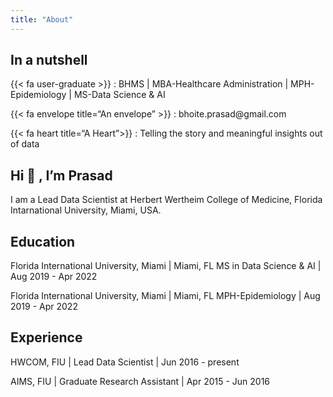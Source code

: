 ```yaml
---
title: "About"
---
```


## In a nutshell

{{< fa user-graduate >}} : BHMS \| MBA-Healthcare Administration \| MPH-Epidemiology \| MS-Data Science & AI

{{< fa envelope title="An envelope" >}} : bhoite.prasad\@gmail.com

{{< fa heart title="A Heart">}} : Telling the story and meaningful insights out of data

## Hi 👋 , I'm Prasad

I am a Lead Data Scientist at Herbert Wertheim College of Medicine, Florida Intarnational University, Miami, USA.

## Education

Florida International University, Miami \| Miami, FL
MS in Data Science & AI \| Aug 2019 - Apr 2022

Florida International University, Miami \| Miami, FL
MPH-Epidemiology \| Aug 2019 - Apr 2022

## Experience

HWCOM, FIU \| Lead Data Scientist \| Jun 2016 - present

AIMS, FIU \| Graduate Research Assistant \| Apr 2015 - Jun 2016
